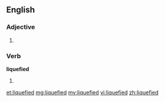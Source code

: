 ==English==

===Adjective===
{{en-adj}}

# {{alternative spelling of|[[liquified]]}}

===Verb===
'''liquefied'''

# {{past of|[[liquefy]]}} {{alternative spelling of|[[liquified]]}}

[[et:liquefied]]
[[mg:liquefied]]
[[my:liquefied]]
[[vi:liquefied]]
[[zh:liquefied]]